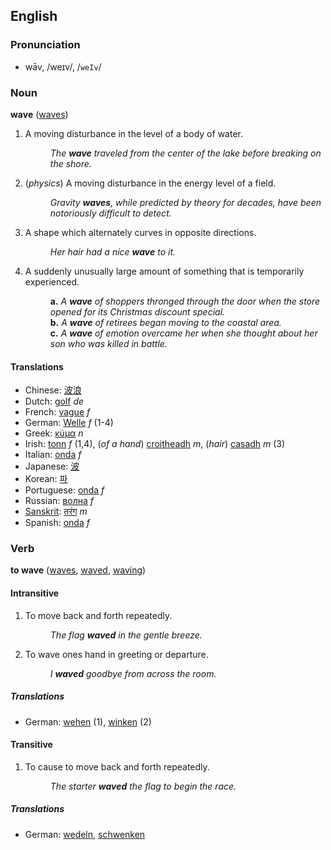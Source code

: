 ==English==
===Pronunciation===
*wāv, /weɪv/, /<tt>weIv</tt>/

===Noun===
'''wave''' ([[waves]])

# A moving disturbance in the level of a body of water.
#: ''The '''wave''' traveled from the center of the lake before breaking on the shore.''
# (''physics'') A moving disturbance in the energy level of a field.
#: ''Gravity '''waves''', while predicted by theory for decades, have been notoriously difficult to detect.''
# A shape which alternately curves in opposite directions.
#: ''Her hair had a nice '''wave''' to it.''
# A suddenly unusually large amount of something that is temporarily experienced.
#:'''a.''' ''A '''wave''' of shoppers thronged through the door when the store opened for its Christmas discount special.''
#:'''b.''' ''A '''wave''' of retirees began moving to the coastal area.''
#:'''c.''' ''A '''wave''' of emotion overcame her when she thought about her son who was killed in battle.''

====Translations====
*Chinese: [[波浪]]
*Dutch: [[golf]] ''de''
*French: [[vague]] ''f''
*German: [[Welle]] ''f'' (1-4)
*Greek: [[κύμα]] ''n''
*Irish: [[tonn]] ''f'' (1,4), (''of a hand'') [[croitheadh]] ''m'', (''hair'') [[casadh]] ''m'' (3)
*Italian: [[onda]] ''f''
*Japanese: [[波]]
*Korean: [[파]]
*Portuguese: [[onda]] ''f''
*Russian: [[волна]] ''f''
*[[Sanskrit]]: [[तरंग]] ''m''
*Spanish: [[onda]] ''f''

===Verb===
'''to wave''' ([[waves]], [[waved]], [[waving]])

====Intransitive====
# To move back and forth repeatedly.
#: ''The flag '''waved''' in the gentle breeze.''
# To wave ones hand in greeting or departure.
#: ''I '''waved''' goodbye from across the room.''

=====Translations=====
*German: [[wehen]] (1), [[winken]] (2)

====Transitive====
# To cause to move back and forth repeatedly.
#: ''The starter '''waved''' the flag to begin the race.''

=====Translations=====
*German: [[wedeln]], [[schwenken]]